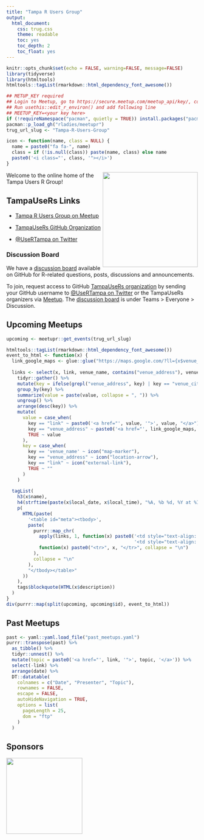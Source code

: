 ```yaml
---
title: "Tampa R Users Group"
output: 
  html_document: 
    css: trug.css
    theme: readable
    toc: yes
    toc_depth: 2
    toc_float: yes
---
```


```r
knitr::opts_chunk$set(echo = FALSE, warning=FALSE, message=FALSE)
library(tidyverse)
library(htmltools)
htmltools::tagList(rmarkdown::html_dependency_font_awesome())

## METUP_KEY required
## Login to Meetup, go to https://secure.meetup.com/meetup_api/key/, copy key
## Run usethis::edit_r_environ() and add following line
## MEETUP_KEY=<your key here>
if (!requireNamespace("pacman", quietly = TRUE)) install.packages("pacman")
pacman::p_load_gh("rladies/meetupr")
trug_url_slug <- "Tampa-R-Users-Group"

icon <- function(name, class = NULL) {
  name = paste0("fa fa-", name)
  class = if (!is.null(class)) paste(name, class) else name
  paste0('<i class="', class, '"></i>')
}
```

[meetup]: https://www.meetup.com/Tampa-R-Users-Group/
[twitter]: https://www.twitter.com/UseRTampa/
[github]: https://github.com/TampaUseRs
[discussion-board]: https://github.com/orgs/TampaUseRs/teams/everyone/discussions

<a href="https://www.meetup.com/Tampa-R-Users-Group/"><img align="right" src="../assets/hex-logo/trug-hex-800.png" width="250px"></a>
Welcome to the online home of the Tampa Users R Group!

## TampaUseRs Links

- [Tampa R Users Group on Meetup][meetup]

- [TampaUseRs GitHub Organization][github]

- [&commat;UseRTampa on Twitter][twitter]

### Discussion Board

We have a [discussion board][discussion-board] available on GitHub for R-related questions, posts, discussions and announcements.

To join, request access to GitHub [TampaUseRs organization][github] by sending your GitHub username to [&commat;UseRTampa on Twitter][twitter] or the TampaUseRs organizers via [Meetup][meetup].
The [discussion board][discussion-board] is under Teams > Everyone > Discussion.

## Upcoming Meetups

```r
upcoming <- meetupr::get_events(trug_url_slug)
```

```r
htmltools::tagList(rmarkdown::html_dependency_font_awesome())
event_to_html <- function(x) {
  link_google_maps <- glue::glue("https://maps.google.com/?ll={x$venue_lat},{x$venue_lon}")
  
  links <- select(x, link, venue_name, contains("venue_address"), venue_city) %>% 
    tidyr::gather() %>% 
    mutate(key = ifelse(grepl("venue_address", key) | key == "venue_city", "venue_address", key)) %>% 
    group_by(key) %>% 
    summarize(value = paste(value, collapse = ", ")) %>% 
    ungroup() %>% 
    arrange(desc(key)) %>% 
    mutate(
      value = case_when(
        key == "link" ~ paste0('<a href="', value, '">', value, "</a>"),
        key == "venue_address" ~ paste0('<a href="', link_google_maps, '">', value, "</a>"),
        TRUE ~ value
      ),
      key = case_when(
        key == 'venue_name' ~ icon("map-marker"),
        key == "venue_address" ~ icon("location-arrow"),
        key == "link" ~ icon("external-link"),
        TRUE ~ ""
      )
    )
  
  tagList(
    h3(x$name),
    h4(strftime(paste(x$local_date, x$local_time), "%A, %b %d, %Y at %I:%M%P")),
    p(
      HTML(paste(
        '<table id="meta"><tbody>', 
        paste(
          purrr::map_chr(
            apply(links, 1, function(x) paste0('<td style="text-align: center">', x[1], "</td>",
                                               '<td style="text-align: left">', x[2], "</td>")),
            function(x) paste0("<tr>", x, "</tr>", collapse = "\n")
          ),
          collapse = "\n"
        ),
        "</tbody></table>"
      ))
    ),
    tags$blockquote(HTML(x$description))
  )
}
div(purrr::map(split(upcoming, upcoming$id), event_to_html))
```

## Past Meetups

```r
past <- yaml::yaml.load_file("past_meetups.yaml")
purrr::transpose(past) %>% 
  as_tibble() %>% 
  tidyr::unnest() %>% 
  mutate(topic = paste0('<a href="', link, '">', topic, '</a>')) %>% 
  select(-link) %>% 
  arrange(date) %>% 
  DT::datatable(
    colnames = c("Date", "Presenter", "Topic"), 
    rownames = FALSE,
    escape = FALSE,
    autoHideNavigation = TRUE,
    options = list(
      pageLength = 25,
      dom = "ftp"
    )
  )
```

## Sponsors

<a href="https://www.r-consortium.org/">
<img src="https://www.r-consortium.org/wp-content/uploads/sites/13/2016/09/RConsortium_Horizontal_Pantone.png" width="200px">
</a>